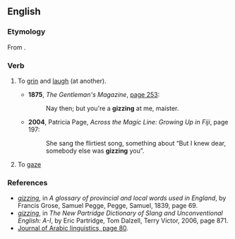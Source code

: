 ==English==

===Etymology===
From {{etyl|ar|en}} {{m|ar|غَزَلَ||to display amorous behavior, to court}}.

===Verb===
{{head|en|verb}}

# {{lb|en|dialect|archaic}} To [[grin]] and [[laugh]] (at another).
#* '''1875''', ''The Gentleman's Magazine'', [http://books.google.com/books?id=a-oIAAAAIAAJ&pg=PA253&dq=gizzing page 253]:
#*: Nay then; but you're a '''gizzing''' at me, maister.
#* '''2004''', Patricia Page, ''Across the Magic Line: Growing Up in Fiji''‎, page 197:
#*: She sang the flirtiest song, something about “But I knew dear, somebody else was '''gizzing''' you”.
# {{lb|en|dialect|UK}} To [[gaze]]

===References===
* ''[http://books.google.com/books?id=-AUFAQAAIAAJ&pg=PA69&dq=gizzing&lr=&ei=kuS2SofzPILckATfqcH2Dw#v=onepage&q=gizzing&f=false gizzing]'', in ''A glossary of provincial and local words used in England‎'', by Francis Grose, Samuel Pegge, Pegge, Samuel, 1839, page 69.
* ''[http://books.google.com/books?id=4YfsEgHLjboC&pg=PA871&dq=gizzing&lr=&ei=kuS2SofzPILckATfqcH2Dw#v=onepage&q=gizzing&f=false gizzing]'', in ''The New Partridge Dictionary of Slang and Unconventional English: A-I‎'', by Eric Partridge, Tom Dalzell, Terry Victor, 2006, page 871.
* [http://books.google.com/books?id=LgljAAAAMAAJ&q=gizzing&dq=gizzing&lr=&ei=nd-2Soa5CIzSkwS-gJX6Dw Journal of Arabic linguistics, page 80].
